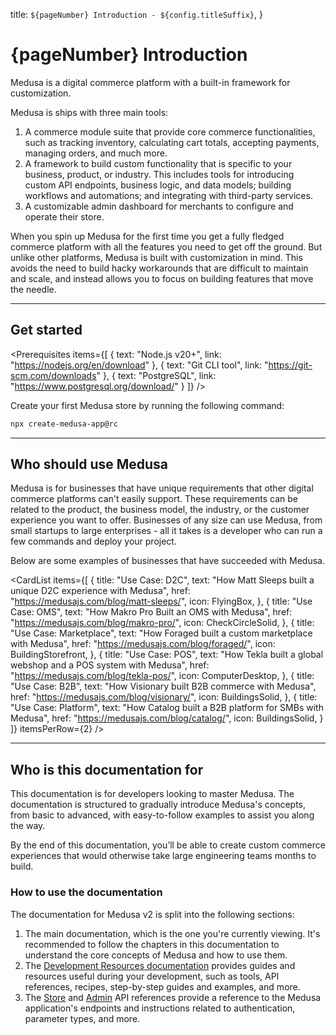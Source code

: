 
  title: `${pageNumber} Introduction - ${config.titleSuffix}`,
}

# {pageNumber} Introduction

Medusa is a digital commerce platform with a built-in framework for customization.

Medusa is ships with three main tools:

1. A commerce module suite that provide core commerce functionalities, such as tracking inventory, calculating cart totals, accepting payments, managing orders, and much more.
2. A framework to build custom functionality that is specific to your business, product, or industry. This includes tools for introducing custom API endpoints, business logic, and data models; building workflows and automations; and integrating with third-party services.
3. A customizable admin dashboard for merchants to configure and operate their store.

When you spin up Medusa for the first time you get a fully fledged commerce platform with all the features you need to get off the ground. But unlike other platforms, Medusa is built with customization in mind. This avoids the need to build hacky workarounds that are difficult to maintain and scale, and instead allows you to focus on building features that move the needle.

--- 

## Get started

<Prerequisites items={[
  {
    text: "Node.js v20+",
    link: "https://nodejs.org/en/download"
  },
  {
    text: "Git CLI tool",
    link: "https://git-scm.com/downloads"
  },
  {
    text: "PostgreSQL",
    link: "https://www.postgresql.org/download/"
  }
]} />

Create your first Medusa store by running the following command:

```bash
npx create-medusa-app@rc
```

---

## Who should use Medusa

Medusa is for businesses that have unique requirements that other digital commerce platforms can't easily support. These requirements can be related to the product, the business model, the industry, or the customer experience you want to offer. Businesses of any size can use Medusa, from small startups to large enterprises - all it takes is a developer who can run a few commands and deploy your project.

Below are some examples of businesses that have succeeded with Medusa.

<CardList items={[
  {
    title: "Use Case: D2C",
    text: "How Matt Sleeps built a unique D2C experience with Medusa",
    href: "https://medusajs.com/blog/matt-sleeps/",
    icon: FlyingBox,
  },
  {
    title: "Use Case: OMS",
    text: "How Makro Pro Built an OMS with Medusa",
    href: "https://medusajs.com/blog/makro-pro/",
    icon: CheckCircleSolid,
  },
  {
    title: "Use Case: Marketplace",
    text: "How Foraged built a custom marketplace with Medusa",
    href: "https://medusajs.com/blog/foraged/",
    icon: BuildingStorefront,
  },
  {
    title: "Use Case: POS",
    text: "How Tekla built a global webshop and a POS system with Medusa",
    href: "https://medusajs.com/blog/tekla-pos/",
    icon: ComputerDesktop,
  },
  {
    title: "Use Case: B2B",
    text: "How Visionary built B2B commerce with Medusa",
    href: "https://medusajs.com/blog/visionary/",
    icon: BuildingsSolid,
  },
  {
    title: "Use Case: Platform",
    text: "How Catalog built a B2B platform for SMBs with Medusa",
    href: "https://medusajs.com/blog/catalog/",
    icon: BuildingsSolid,
  }
]} itemsPerRow={2} />

---

## Who is this documentation for

This documentation is for developers looking to master Medusa. The documentation is structured to gradually introduce Medusa's concepts, from basic to advanced, with easy-to-follow examples to assist you along the way.

By the end of this documentation, you’ll be able to create custom commerce experiences that would otherwise take large engineering teams months to build.

### How to use the documentation

The documentation for Medusa v2 is split into the following sections:

1. The main documentation, which is the one you're currently viewing. It's recommended to follow the chapters in this documentation to understand the core concepts of Medusa and how to use them.
2. The [Development Resources documentation](!resources!) provides guides and resources useful during your development, such as tools, API references, recipes, step-by-step guides and examples, and more.
3. The [Store](!api!/store) and [Admin](!api!/admin) API references provide a reference to the Medusa application's endpoints and instructions related to authentication, parameter types, and more.
